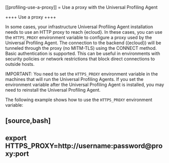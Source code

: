 [[profiling-use-a-proxy]]
= Use a proxy with the Universal Profiling Agent

++++
<titleabbrev>Use a proxy</titleabbrev>
++++

In some cases, your infrastructure Universal Profiling Agent installation needs to use an HTTP proxy to reach {ecloud}.
In these cases, you can use the `HTTPS_PROXY` environment variable to configure a proxy used by the Universal Profiling Agent.
The connection to the backend ({ecloud}) will be tunneled through the proxy (no MITM-TLS) using the CONNECT method.
Basic authentication is supported.
This can be useful in environments with security policies or network restrictions that block direct connections to outside hosts.

IMPORTANT:  You need to set the `HTTPS_PROXY` environment variable in the machines that will run the Universal Profiling Agents. If you set the environment variable after the Universal Profiling Agent is installed, you may need to reinstall the Universal Profiling Agent.

The following example shows how to use the `HTTPS_PROXY` environment variable:

[source,bash]
----
export HTTPS_PROXY=http://username:password@proxy:port
----
